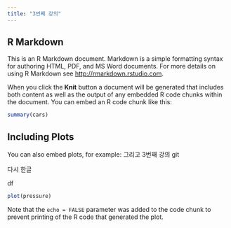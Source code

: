 ```yaml
---
title: "3번째 강의"
---
```


## R Markdown

This is an R Markdown document. Markdown is a simple formatting syntax for authoring HTML, PDF, and MS Word documents. For more details on using R Markdown see <http://rmarkdown.rstudio.com>.

When you click the **Knit** button a document will be generated that includes both content as well as the output of any embedded R code chunks within the document. You can embed an R code chunk like this:

```r
summary(cars)
```

## Including Plots

You can also embed plots, for example:
그리고 3번째 강의 git

다시 한글

df


```r
plot(pressure)
```

Note that the `echo = FALSE` parameter was added to the code chunk to prevent printing of the R code that generated the plot.

